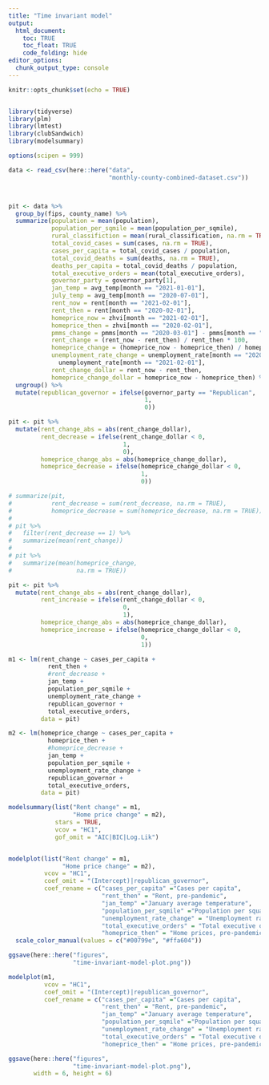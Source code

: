 ```yaml
---
title: "Time invariant model"
output: 
  html_document:
    toc: TRUE
    toc_float: TRUE
    code_folding: hide
editor_options: 
  chunk_output_type: console
---
```


```r
knitr::opts_chunk$set(echo = TRUE)


library(tidyverse)
library(plm)
library(lmtest)
library(clubSandwich)
library(modelsummary)

options(scipen = 999)

data <- read_csv(here::here("data",
                            "monthly-county-combined-dataset.csv"))



pit <- data %>% 
  group_by(fips, county_name) %>% 
  summarize(population = mean(population),
            population_per_sqmile = mean(population_per_sqmile),
            rural_classifiction = mean(rural_classification, na.rm = TRUE),
            total_covid_cases = sum(cases, na.rm = TRUE),
            cases_per_capita = total_covid_cases / population,
            total_covid_deaths = sum(deaths, na.rm = TRUE),
            deaths_per_capita = total_covid_deaths / population,
            total_executive_orders = mean(total_executive_orders),
            governor_party = governor_party[1],
            jan_temp = avg_temp[month == "2021-01-01"],
            july_temp = avg_temp[month == "2020-07-01"],
            rent_now = rent[month == "2021-02-01"],
            rent_then = rent[month == "2020-02-01"],
            homeprice_now = zhvi[month == "2021-02-01"],
            homeprice_then = zhvi[month == "2020-02-01"],
            pmms_change = pmms[month == "2020-03-01"] - pmms[month == "2020-02-01"],
            rent_change = (rent_now - rent_then) / rent_then * 100,
            homeprice_change = (homeprice_now - homeprice_then) / homeprice_then * 100,
            unemployment_rate_change = unemployment_rate[month == "2020-02-01"] -
              unemployment_rate[month == "2021-02-01"],
            rent_change_dollar = rent_now - rent_then,
            homeprice_change_dollar = homeprice_now - homeprice_then) %>% 
  ungroup() %>% 
  mutate(republican_governor = ifelse(governor_party == "Republican",
                                      1,
                                      0))

```

```r

pit <- pit %>% 
  mutate(rent_change_abs = abs(rent_change_dollar),
         rent_decrease = ifelse(rent_change_dollar < 0,
                                1,
                                0),
         homeprice_change_abs = abs(homeprice_change_dollar),
         homeprice_decrease = ifelse(homeprice_change_dollar < 0,
                                     1,
                                     0))

# summarize(pit,
#           rent_decrease = sum(rent_decrease, na.rm = TRUE),
#           homeprice_decrease = sum(homeprice_decrease, na.rm = TRUE))
# 
# pit %>% 
#   filter(rent_decrease == 1) %>% 
#   summarize(mean(rent_change))
# 
# pit %>% 
#   summarize(mean(homeprice_change,
#                  na.rm = TRUE))

```

```r


pit <- pit %>% 
  mutate(rent_change_abs = abs(rent_change_dollar),
         rent_increase = ifelse(rent_change_dollar < 0,
                                0,
                                1),
         homeprice_change_abs = abs(homeprice_change_dollar),
         homeprice_increase = ifelse(homeprice_change_dollar < 0,
                                     0,
                                     1))

m1 <- lm(rent_change ~ cases_per_capita +
           rent_then +
           #rent_decrease +
           jan_temp +
           population_per_sqmile + 
           unemployment_rate_change +
           republican_governor +
           total_executive_orders,
         data = pit)

m2 <- lm(homeprice_change ~ cases_per_capita +
           homeprice_then +
           #homeprice_decrease +
           jan_temp +
           population_per_sqmile + 
           unemployment_rate_change +
           republican_governor +
           total_executive_orders,
         data = pit)

modelsummary(list("Rent change" = m1,
                  "Home price change" = m2),
             stars = TRUE,
             vcov = "HC1",
             gof_omit = "AIC|BIC|Log.Lik")


modelplot(list("Rent change" = m1,
               "Home price change" = m2),
          vcov = "HC1",
          coef_omit = "(Intercept)|republican_governor",
          coef_rename = c("cases_per_capita" ="Cases per capita",
                          "rent_then" = "Rent, pre-pandemic",
                          "jan_temp" ="January average temperature",
                          "population_per_sqmile" ="Population per square mile",
                          "unemployment_rate_change" = "Unemployment rate change",
                          "total_executive_orders" = "Total executive orders",
                          "homeprice_then" = "Home prices, pre-pandemic")) +
  scale_color_manual(values = c("#00799e", "#ffa604"))

ggsave(here::here("figures",
                  "time-invariant-model-plot.png"))

modelplot(m1,
          vcov = "HC1",
          coef_omit = "(Intercept)|republican_governor",
          coef_rename = c("cases_per_capita" ="Cases per capita",
                          "rent_then" = "Rent, pre-pandemic",
                          "jan_temp" ="January average temperature",
                          "population_per_sqmile" ="Population per square mile",
                          "unemployment_rate_change" = "Unemployment rate change",
                          "total_executive_orders" = "Total executive orders",
                          "homeprice_then" = "Home prices, pre-pandemic"))

ggsave(here::here("figures",
                  "time-invariant-model-plot.png"),
       width = 6, height = 6)

```